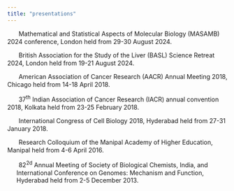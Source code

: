 ```yaml
---
title: "presentations"
---
```


::: {.justify-text}
<img src="https://img.icons8.com/ios-filled/16/podium-with-speaker.png" style="width:16px; height:16px; margin-right:6px; vertical-align:middle;" />
 Mathematical and Statistical Aspects of Molecular Biology (MASAMB) 2024 conference, London held from 29-30 August 2024. \

<img src="https://img.icons8.com/ios-filled/16/podium-with-speaker.png" style="width:16px; height:16px; margin-right:6px; vertical-align:middle;" /> 
British Association for the Study of the Liver (BASL) Science Retreat 2024, London held from 19-21 August 2024.\

<img src="https://img.icons8.com/ios-filled/16/podium-with-speaker.png" style="width:16px; height:16px; margin-right:6px; vertical-align:middle;" />
American Association of Cancer Research (AACR) Annual Meeting 2018, Chicago held from 14-18 April 2018.\

<img src="https://img.icons8.com/ios-filled/16/podium-with-speaker.png" style="width:16px; height:16px; margin-right:6px; vertical-align:middle;" />
37<sup>th</sup> Indian Association of Cancer Research (IACR) annual convention 2018, Kolkata held from 23-25 February 2018.\

<img src="https://img.icons8.com/ios-filled/16/podium-with-speaker.png" style="width:16px; height:16px; margin-right:6px; vertical-align:middle;" />
International Congress of Cell Biology 2018, Hyderabad held from 27-31 January 2018.\

<img src="https://img.icons8.com/ios-filled/16/podium-with-speaker.png" style="width:16px; height:16px; margin-right:6px; vertical-align:middle;" />
Research Colloquium of the Manipal Academy of Higher Education, Manipal held from 4-6 April 2016.\

<p style="text-indent: -1.5em; margin-left: 1.5em;">
<img src="https://img.icons8.com/ios-filled/16/podium-with-speaker.png" style="width:16px; height:16px; margin-right:6px; vertical-align:middle;" />	82<sup>2d</sup> Annual Meeting of Society of Biological Chemists, India, and International Conference on Genomes: Mechanism and Function, Hyderabad held from 2-5 December 2013.\
</p>
:::